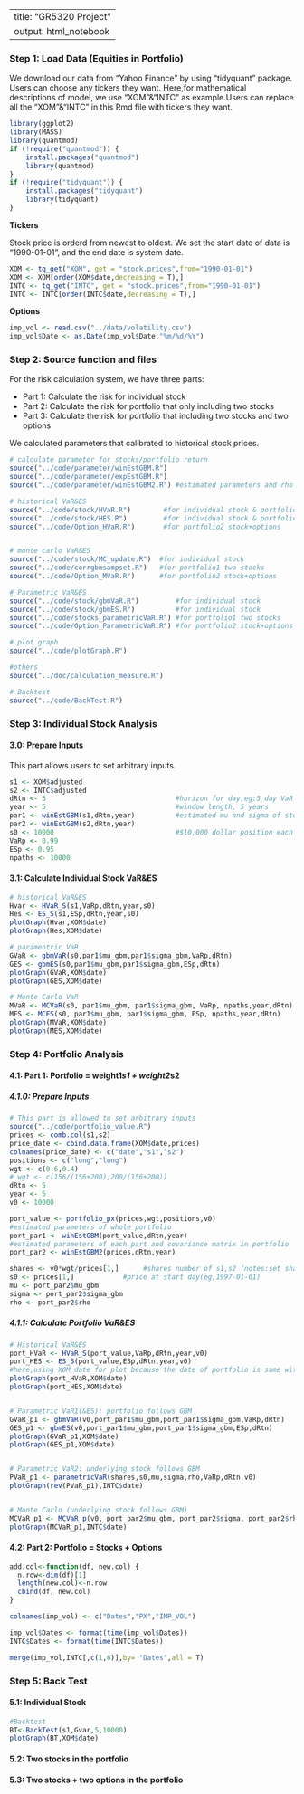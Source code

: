 
---
title: "GR5320 Project"
output: html_notebook
---


### Step 1: Load Data (Equities in Portfolio)
We download our data from "Yahoo Finance" by using "tidyquant" package. Users can choose any tickers they want.
Here,for mathematical descriptions of model, we use "XOM"&"INTC" as example.Users can replace all the "XOM"&"INTC" in this Rmd file with tickers they want.
```r
library(ggplot2)
library(MASS)
library(quantmod)
if (!require("quantmod")) {
    install.packages("quantmod")
    library(quantmod)
}
if (!require("tidyquant")) {
    install.packages("tidyquant")
    library(tidyquant)
}
```

**Tickers**

Stock price is orderd from newest to oldest. We set the start date of data is "1990-01-01", and the end date is system date.
```r
XOM <- tq_get("XOM", get = "stock.prices",from="1990-01-01")
XOM <- XOM[order(XOM$date,decreasing = T),]
INTC <- tq_get("INTC", get = "stock.prices",from="1990-01-01")
INTC <- INTC[order(INTC$date,decreasing = T),]
```

**Options**
```r
imp_vol <- read.csv("../data/volatility.csv")
imp_vol$Date <- as.Date(imp_vol$Date,"%m/%d/%Y")
```

### Step 2: Source function and files 
For the risk calculation system, we have three parts:

* Part 1: Calculate the risk for individual stock
* Part 2: Calculate the risk for portfolio that only including two stocks
* Part 3: Calculate the risk for portfolio that including two stocks and two options

We calculated parameters that calibrated to historical stock prices.
```r
# calculate parameter for stocks/portfolio return
source("../code/parameter/winEstGBM.R")
source("../code/parameter/expEstGBM.R")
source("../code/parameter/winEstGBM2.R") #estimated parameters and rho for two stocks
```

```r
# historical VaR&ES
source("../code/stock/HVaR.R")        #for individual stock & portfolio1 two stocks
source("../code/stock/HES.R")         #for individual stock & portfolio1 two stocks
source("../code/Option_HVaR.R")       #for portfolio2 stock+options


# monte carlo VaR&ES
source("../code/stock/MC_update.R")  #for individual stock
source("../code/corrgbmsampset.R")   #for portfolio1 two stocks
source("../code/Option_MVaR.R")      #for portfolio2 stock+options

# Parametric VaR&ES
source("../code/stock/gbmVaR.R")         #for individual stock
source("../code/stock/gbmES.R")          #for individual stock
source("../code/stocks_parametricVaR.R") #for portfolio1 two stocks
source("../code/Option_ParametricVaR.R") #for portfolio2 stock+options

# plot graph
source("../code/plotGraph.R")

#others
source("../doc/calculation_measure.R")

# Backtest
source("../code/BackTest.R")
```


### Step 3: Individual Stock Analysis

#### 3.0: Prepare Inputs
This part allows users to set arbitrary inputs.
```r
s1 <- XOM$adjusted
s2 <- INTC$adjusted
dRtn <- 5                                #horizon for day,eg:5 day VaR
year <- 5                                #window length, 5 years
par1 <- winEstGBM(s1,dRtn,year)          #estimated mu and sigma of stock price
par2 <- winEstGBM(s2,dRtn,year)
s0 <- 10000                              #$10,000 dollar position each day
VaRp <- 0.99
ESp <- 0.95
npaths <- 10000
```

#### 3.1: Calculate Individual Stock VaR&ES
```r
# historical VaR&ES
Hvar <- HVaR_S(s1,VaRp,dRtn,year,s0)
Hes <- ES_S(s1,ESp,dRtn,year,s0)
plotGraph(Hvar,XOM$date)
plotGraph(Hes,XOM$date)

# paramentric VaR
GVaR <- gbmVaR(s0,par1$mu_gbm,par1$sigma_gbm,VaRp,dRtn)
GES <- gbmES(s0,par1$mu_gbm,par1$sigma_gbm,ESp,dRtn)
plotGraph(GVaR,XOM$date)
plotGraph(GES,XOM$date)

# Monte Carlo VaR
MVaR <- MCVaR(s0, par1$mu_gbm, par1$sigma_gbm, VaRp, npaths,year,dRtn)
MES <- MCES(s0, par1$mu_gbm, par1$sigma_gbm, ESp, npaths,year,dRtn)
plotGraph(MVaR,XOM$date)
plotGraph(MES,XOM$date)
```


### Step 4: Portfolio Analysis

#### 4.1: Part 1: Portfolio = weight1*s1 + weight2*s2
##### 4.1.0: Prepare Inputs
```r
# This part is allowed to set arbitrary inputs
source("../code/portfolio_value.R")
prices <- comb.col(s1,s2)
price_date <- cbind.data.frame(XOM$date,prices)
colnames(price_date) <- c("date","s1","s2")
positions <- c("long","long") 
wgt <- c(0.6,0.4)
# wgt <- c(156/(156+200),200/(156+200))
dRtn <- 5
year <- 5
v0 <- 10000
```

```r
port_value <- portfolio_px(prices,wgt,positions,v0)
#estimated parameters of whole portfolio
port_par1 <- winEstGBM(port_value,dRtn,year)    
#estimated parameters of each part and covariance matrix in portfolio
port_par2 <- winEstGBM2(prices,dRtn,year)       

shares <- v0*wgt/prices[1,]      #shares number of s1,s2 (notes:set shares number using the newest price)
s0 <- prices[1,]            #price at start day(eg,1997-01-01)
mu <- port_par2$mu_gbm
sigma <- port_par2$sigma_gbm
rho <- port_par2$rho
```

##### 4.1.1: Calculate Portfolio VaR&ES
```r
# Historical VaR&ES 
port_HVaR <- HVaR_S(port_value,VaRp,dRtn,year,v0)
port_HES <- ES_S(port_value,ESp,dRtn,year,v0)
#here,using XOM date for plot because the date of portfolio is same with XOM and INTC
plotGraph(port_HVaR,XOM$date)
plotGraph(port_HES,XOM$date)


# Parametric VaR1(&ES): portfolio follows GBM
GVaR_p1 <- gbmVaR(v0,port_par1$mu_gbm,port_par1$sigma_gbm,VaRp,dRtn)
GES_p1 <- gbmES(v0,port_par1$mu_gbm,port_par1$sigma_gbm,ESp,dRtn)
plotGraph(GVaR_p1,XOM$date)
plotGraph(GES_p1,XOM$date)


# Parametric VaR2: underlying stock follows GBM
PVaR_p1 <- parametricVaR(shares,s0,mu,sigma,rho,VaRp,dRtn,v0)
plotGraph(rev(PVaR_p1),INTC$date)


# Monte Carlo (underlying stock follows GBM)
MCVaR_p1 <- MCVaR_p(v0, port_par2$mu_gbm, port_par2$sigma, port_par2$rho,shares,VaRp, npaths,year,dRtn)
plotGraph(MCVaR_p1,INTC$date)
```


#### 4.2: Part 2: Portfolio = Stocks + Options
```r
add.col<-function(df, new.col) {
  n.row<-dim(df)[1]
  length(new.col)<-n.row
  cbind(df, new.col)
}

colnames(imp_vol) <- c("Dates","PX","IMP_VOL")

imp_vol$Dates <- format(time(imp_vol$Dates))
INTC$Dates <- format(time(INTC$Dates))

merge(imp_vol,INTC[,c(1,6)],by= "Dates",all = T)
```


### Step 5: Back Test

#### 5.1: Individual Stock
```r
#Backtest
BT<-BackTest(s1,Gvar,5,10000)
plotGraph(BT,XOM$date)
```

#### 5.2: Two stocks in the portfolio

#### 5.3: Two stocks + two options in the portfolio

